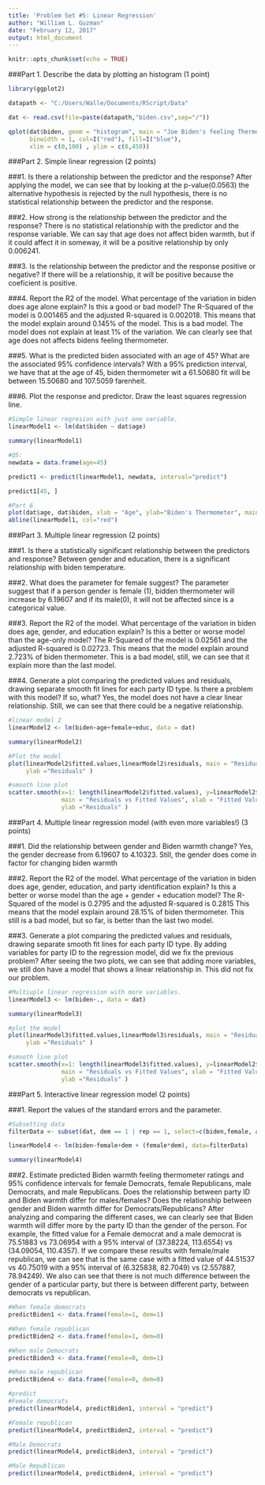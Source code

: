```yaml
---
title: 'Problem Set #5: Linear Regression'
author: "William L. Guzman"
date: "February 12, 2017"
output: html_document
---
```


```r
knitr::opts_chunk$set(echo = TRUE)
```

###Part 1. Describe the data by plotting an histogram (1 point)

```r
library(ggplot2)

datapath <- "C:/Users/Walle/Documents/RScript/Data"

dat <- read.csv(file=paste(datapath,"biden.csv",sep="/"))

qplot(dat$biden, geom = "histogram", main = "Joe Biden's feeling Thermometer", xlab = "Temperature in Farenheit" , ylab = "Cases",
      binwidth = 1, col=I("red"), fill=I("blue"),
      xlim = c(0,100) , ylim = c(0,450))


```

###Part 2. Simple linear regression (2 points)

###1. Is there a relationship between the predictor and the response?
After applying the model, we can see that by looking at the p-value(0.0563) the alternative hypothesis is rejected by the null hypothesis, there is no statistical relationship between the predictor and the response. 

###2. How strong is the relationship between the predictor and the response?
There is no statistical relationship with the predictor and the response variable. We can say that age does not affect biden warmth, but if it could affect it in someway, it will be a positive relationship by only 0.006241. 

###3. Is the relationship between the predictor and the response positive or negative?
If there will be a relationship, it will be positive because the coeficient is positive. 

###4. Report the R2 of the model. What percentage of the variation in biden does age alone explain? Is this a good or bad model?
The R-Squared of the model is 0.001465 and the adjusted R-squared is 0.002018. This means that the model explain around 0.145% of the model. This is a bad model. The model does not explain at least 1% of the variation. We can clearly see that age does not affects bidens feeling thermometer. 

###5. What is the predicted biden associated with an age of 45? What are the associated 95% confidence intervals?
With a 95% prediction interval, we have that at the age of 45, biden thermometer wit a 61.50680 fit will be between 15.50680 and 107.5059 farenheit. 

###6. Plot the response and predictor. Draw the least squares regression line.

```r
#Simple linear regresion with just one variable.
linearModel1 <- lm(dat$biden ~ dat$age)

summary(linearModel1)

#Q5:
newdata = data.frame(age=45)

predict1 <- predict(linearModel1, newdata, interval="predict") 

predict1[45, ]

#Part 6
plot(dat$age, dat$biden, xlab = "Age", ylab="Biden's Thermometer", main = "Biden vs Age")
abline(linearModel1, col="red")

```


###Part 3. Multiple linear regression (2 points)

###1. Is there a statistically significant relationship between the predictors and response?
Between gender and education, there is a significant relationship with biden temperature. 

###2. What does the parameter for female suggest?
The parameter suggest that if a person gender is female (1), bidden thermometer will increase by 6.19607 and if its male(0), it will not be affected since is a categorical value. 

###3. Report the R2 of the model. What percentage of the variation in biden does age, gender, and education explain? Is this a better or worse model than the age-only model?
The R-Squared of the model is 0.02561 and the adjusted R-squared is 0.02723. This means that the model explain around 2.723% of biden thermometer. This is a bad model, still, we can see that it explain more than the last model. 

###4. Generate a plot comparing the predicted values and residuals, drawing separate smooth fit lines for each party ID type. Is there a problem with this model? If so, what?
Yes, the model does not have a clear linear relationship. Still, we can see that there could be a negative relationship. 


```r
#linear model 2
linearModel2 <- lm(biden~age+female+educ, data = dat)

summary(linearModel2)

#Plot the model 
plot(linearModel2$fitted.values,linearModel2$residuals, main = "Residuals vs Fitted Values", xlab = "Fitted Values", 
     ylab ="Residuals" )

#smooth line plot
scatter.smooth(x=1: length(linearModel2$fitted.values), y=linearModel2$residuals, col="grey", 
               main = "Residuals vs Fitted Values", xlab = "Fitted Values", 
               ylab ="Residuals" )


```

###Part 4. Multiple linear regression model (with even more variables!) (3 points)

###1. Did the relationship between gender and Biden warmth change?
Yes, the gender decrease from 6.19607 to 4.10323. Still, the gender does come in factor for changing biden warmth

###2. Report the R2 of the model. What percentage of the variation in biden does age, gender, education, and party identification explain? Is this a better or worse model than the age + gender + education model?
The R-Squared of the model is 0.2795 and the adjusted R-squared is 0.2815 This means that the model explain around 28.15% of biden thermometer. This still is a bad model, but so far, is better than the last two model. 

###3. Generate a plot comparing the predicted values and residuals, drawing separate smooth fit lines for each party ID type. By adding variables for party ID to the regression model, did we fix the previous problem?
After seeing the two plots, we can see that adding more variables, we still don have a model that shows a linear relationship in. This did not fix our problem. 


```r
#Multiuple linear regression with more variables.
linearModel3 <- lm(biden~., data = dat)

summary(linearModel3)

#plot the model 
plot(linearModel3$fitted.values,linearModel3$residuals, main = "Residuals vs Fitted Values", xlab = "Fitted Values", 
     ylab ="Residuals" )

#smooth line plot
scatter.smooth(x=1: length(linearModel3$fitted.values), y=linearModel2$residuals, col="grey", 
               main = "Residuals vs Fitted Values", xlab = "Fitted Values", 
               ylab ="Residuals" )


```

###Part 5. Interactive linear regression model (2 points)

###1. Report the values of the standard errors and the parameter. 
```r

#Subsetting data 
filterData <- subset(dat, dem == 1 | rep == 1, select=c(biden,female, age,dem, rep,educ))

linearModel4 <- lm(biden~female+dem + (female*dem), data=filterData)

summary(linearModel4)

```

###2. Estimate predicted Biden warmth feeling thermometer ratings and 95% confidence intervals for female Democrats, female Republicans, male Democrats, and male Republicans. Does the relationship between party ID and Biden warmth differ for males/females? Does the relationship between gender and Biden warmth differ for Democrats/Republicans?
After analyzing and comparing the different cases, we can clearly see that Biden warmth will differ more by the party ID than the gender of the person. For example, the fitted value for a Female democrat and a male democrat is 75.51883 vs 73.06954 with a 95% interval of  (37.38224, 113.6554) vs (34.09054, 110.4357). If we compare these results with female/male republican, we can see that is the same case with a fitted value of 44.51537 vs 40.75019 with a 95% interval of (6.325838, 82.7049) vs (2.557887, 78.94249). We also can see that there is not much difference between the gender of a particular party, but there is between different party, between democrats vs republican.  

```r
#When female democrats 
predictBiden1 <- data.frame(female=1, dem=1)

#When female republican 
predictBiden2 <- data.frame(female=1, dem=0)

#When male Democrats 
predictBiden3 <- data.frame(female=0, dem=1)

#When male republican
predictBiden4 <- data.frame(female=0, dem=0)

#predict
#Female democrats 
predict(linearModel4, predictBiden1, interval = "predict")

#Female republican 
predict(linearModel4, predictBiden2, interval = "predict")

#Male Democrats 
predict(linearModel4, predictBiden3, interval = "predict")

#Male Republican 
predict(linearModel4, predictBiden4, interval = "predict")


```



